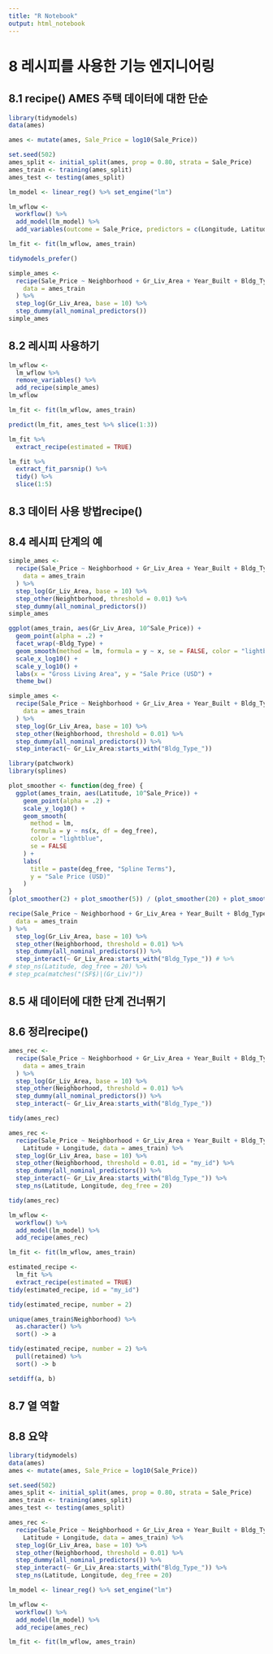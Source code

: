 ```yaml
---
title: "R Notebook"
output: html_notebook
---
```


# 8 레시피를 사용한 기능 엔지니어링

## 8.1 recipe() AMES 주택 데이터에 대한 단순

```r
library(tidymodels)
data(ames)

ames <- mutate(ames, Sale_Price = log10(Sale_Price))

set.seed(502)
ames_split <- initial_split(ames, prop = 0.80, strata = Sale_Price)
ames_train <- training(ames_split)
ames_test <- testing(ames_split)

lm_model <- linear_reg() %>% set_engine("lm")

lm_wflow <-
  workflow() %>%
  add_model(lm_model) %>%
  add_variables(outcome = Sale_Price, predictors = c(Longitude, Latitude))

lm_fit <- fit(lm_wflow, ames_train)
```

```r
tidymodels_prefer()
```

```r
simple_ames <-
  recipe(Sale_Price ~ Neighborhood + Gr_Liv_Area + Year_Built + Bldg_Type,
    data = ames_train
  ) %>%
  step_log(Gr_Liv_Area, base = 10) %>%
  step_dummy(all_nominal_predictors())
simple_ames
```

## 8.2 레시피 사용하기

```r
lm_wflow <-
  lm_wflow %>%
  remove_variables() %>%
  add_recipe(simple_ames)
lm_wflow
```

```r
lm_fit <- fit(lm_wflow, ames_train)
```

```r
predict(lm_fit, ames_test %>% slice(1:3))
```

```r
lm_fit %>%
  extract_recipe(estimated = TRUE)
```

```r
lm_fit %>%
  extract_fit_parsnip() %>%
  tidy() %>%
  slice(1:5)
```

## 8.3 데이터 사용 방법recipe()

## 8.4 레시피 단계의 예

```r
simple_ames <-
  recipe(Sale_Price ~ Neighborhood + Gr_Liv_Area + Year_Built + Bldg_Type,
    data = ames_train
  ) %>%
  step_log(Gr_Liv_Area, base = 10) %>%
  step_other(Neightborhood, threshold = 0.01) %>%
  step_dummy(all_nominal_predictors())
simple_ames
```

```r
ggplot(ames_train, aes(Gr_Liv_Area, 10^Sale_Price)) +
  geom_point(alpha = .2) +
  facet_wrap(~Bldg_Type) +
  geom_smooth(method = lm, formula = y ~ x, se = FALSE, color = "lightblue") +
  scale_x_log10() +
  scale_y_log10() +
  labs(x = "Gross Living Area", y = "Sale Price (USD") +
  theme_bw()
```

```r
simple_ames <-
  recipe(Sale_Price ~ Neighborhood + Gr_Liv_Area + Year_Built + Bldg_Type,
    data = ames_train
  ) %>%
  step_log(Gr_Liv_Area, base = 10) %>%
  step_other(Neighborhood, threshold = 0.01) %>%
  step_dummy(all_nominal_predictors()) %>%
  step_interact(~ Gr_Liv_Area:starts_with("Bldg_Type_"))
```

```r
library(patchwork)
library(splines)

plot_smoother <- function(deg_free) {
  ggplot(ames_train, aes(Latitude, 10^Sale_Price)) +
    geom_point(alpha = .2) +
    scale_y_log10() +
    geom_smooth(
      method = lm,
      formula = y ~ ns(x, df = deg_free),
      color = "lightblue",
      se = FALSE
    ) +
    labs(
      title = paste(deg_free, "Spline Terms"),
      y = "Sale Price (USD)"
    )
}
(plot_smoother(2) + plot_smoother(5)) / (plot_smoother(20) + plot_smoother(100))
```

```r
recipe(Sale_Price ~ Neighborhood + Gr_Liv_Area + Year_Built + Bldg_Type + Latitude,
  data = ames_train
) %>%
  step_log(Gr_Liv_Area, base = 10) %>%
  step_other(Neighborhood, threshold = 0.01) %>%
  step_dummy(all_nominal_predictors()) %>%
  step_interact(~ Gr_Liv_Area:starts_with("Bldg_Type_")) # %>%
# step_ns(Latitude, deg_free = 20) %>%
# step_pca(matches("(SF$)|(Gr_Liv)"))
```

## 8.5 새 데이터에 대한 단계 건너뛰기

## 8.6 정리recipe()

```r
ames_rec <-
  recipe(Sale_Price ~ Neighborhood + Gr_Liv_Area + Year_Built + Bldg_Type + Latitude,
    data = ames_train
  ) %>%
  step_log(Gr_Liv_Area, base = 10) %>%
  step_other(Neighborhood, threshold = 0.01) %>%
  step_dummy(all_nominal_predictors()) %>%
  step_interact(~ Gr_Liv_Area:starts_with("Bldg_Type_"))
```

```r
tidy(ames_rec)
```

```r
ames_rec <-
  recipe(Sale_Price ~ Neighborhood + Gr_Liv_Area + Year_Built + Bldg_Type +
    Latitude + Longitude, data = ames_train) %>%
  step_log(Gr_Liv_Area, base = 10) %>%
  step_other(Neighborhood, threshold = 0.01, id = "my_id") %>%
  step_dummy(all_nominal_predictors()) %>%
  step_interact(~ Gr_Liv_Area:starts_with("Bldg_Type_")) %>%
  step_ns(Latitude, Longitude, deg_free = 20)

tidy(ames_rec)
```

```r
lm_wflow <-
  workflow() %>%
  add_model(lm_model) %>%
  add_recipe(ames_rec)

lm_fit <- fit(lm_wflow, ames_train)
```

```r
estimated_recipe <-
  lm_fit %>%
  extract_recipe(estimated = TRUE)
tidy(estimated_recipe, id = "my_id")
```

```r
tidy(estimated_recipe, number = 2)
```

```r
unique(ames_train$Neighborhood) %>%
  as.character() %>%
  sort() -> a
```

```r
tidy(estimated_recipe, number = 2) %>%
  pull(retained) %>%
  sort() -> b
```

```r
setdiff(a, b)
```

## 8.7 열 역할

## 8.8 요약

```r
library(tidymodels)
data(ames)
ames <- mutate(ames, Sale_Price = log10(Sale_Price))

set.seed(502)
ames_split <- initial_split(ames, prop = 0.80, strata = Sale_Price)
ames_train <- training(ames_split)
ames_test <- testing(ames_split)

ames_rec <-
  recipe(Sale_Price ~ Neighborhood + Gr_Liv_Area + Year_Built + Bldg_Type +
    Latitude + Longitude, data = ames_train) %>%
  step_log(Gr_Liv_Area, base = 10) %>%
  step_other(Neighborhood, threshold = 0.01) %>%
  step_dummy(all_nominal_predictors()) %>%
  step_interact(~ Gr_Liv_Area:starts_with("Bldg_Type_")) %>%
  step_ns(Latitude, Longitude, deg_free = 20)

lm_model <- linear_reg() %>% set_engine("lm")

lm_wflow <-
  workflow() %>%
  add_model(lm_model) %>%
  add_recipe(ames_rec)

lm_fit <- fit(lm_wflow, ames_train)
```
